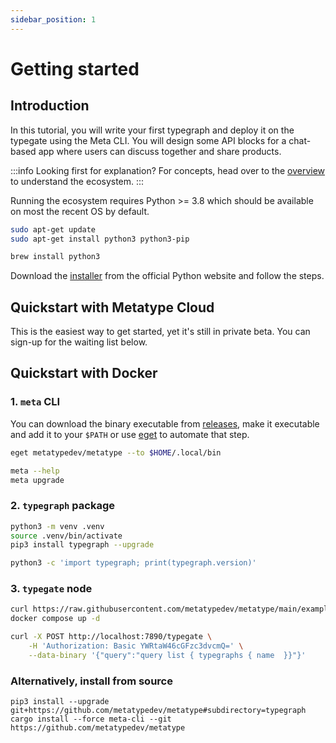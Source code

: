 ```yaml
---
sidebar_position: 1
---
```



# Getting started

<Metatype />

## Introduction

In this tutorial, you will write your first typegraph and deploy it on the typegate using the Meta CLI. You will design some API blocks for a chat-based app where users can discuss together and share products.

:::info Looking first for explanation?
For concepts, head over to the [overview](/docs/concepts/overview) to understand the ecosystem.
:::

Running the ecosystem requires Python >= 3.8 which should be available on most the recent OS by default.

<Tabs>
  <TabItem value="linux" label="Debian-based Linux" default>

```bash
sudo apt-get update
sudo apt-get install python3 python3-pip
```

  </TabItem>
  <TabItem value="macos" label="MacOS">

```bash
brew install python3
```

  </TabItem>
  <TabItem value="windows" label="Windows">

Download the [installer](https://www.python.org/downloads/windows/) from the official Python website and follow the steps.

  </TabItem>
</Tabs>

## Quickstart with Metatype Cloud

This is the easiest way to get started, yet it's still in private beta. You can sign-up for the waiting list below.

<Newsletter />

## Quickstart with Docker

### 1. `meta` CLI

You can download the binary executable from
[releases](https://github.com/metatypedev/metatype/releases/), make it
executable and add it to your `$PATH` or use
[eget](https://github.com/zyedidia/eget) to automate that step.

```bash
eget metatypedev/metatype --to $HOME/.local/bin

meta --help
meta upgrade
```

### 2. `typegraph` package

```bash
python3 -m venv .venv
source .venv/bin/activate
pip3 install typegraph --upgrade

python3 -c 'import typegraph; print(typegraph.version)'
```

### 3. `typegate` node

```bash
curl https://raw.githubusercontent.com/metatypedev/metatype/main/examples/docker-compose.yml -o docker-compose.yml
docker compose up -d

curl -X POST http://localhost:7890/typegate \
    -H 'Authorization: Basic YWRtaW46cGFzc3dvcmQ=' \
    --data-binary '{"query":"query list { typegraphs { name  }}"}'
```

### Alternatively, install from source

```
pip3 install --upgrade git+https://github.com/metatypedev/metatype#subdirectory=typegraph
cargo install --force meta-cli --git https://github.com/metatypedev/metatype
```

